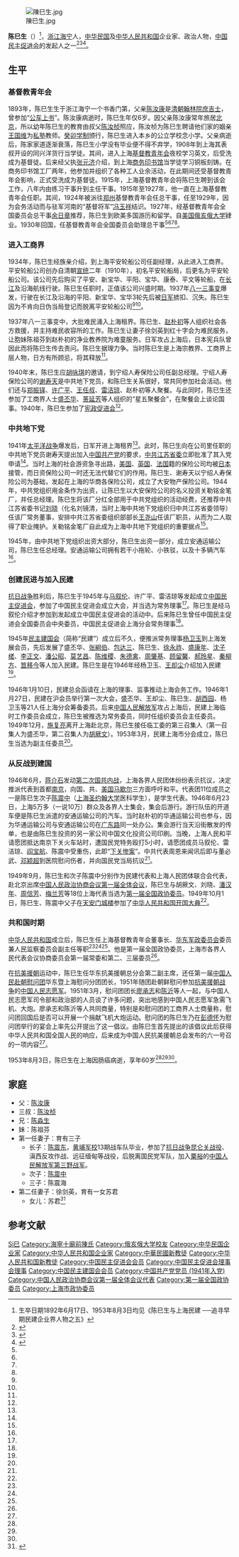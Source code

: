 [[File:陳巳生.jpg|thumb]]

'''陈巳生'''（{{bd|1892年|6月17日|1953年|8月3日|catIdx=Chen陈}}）<ref>生卒日期1892年6月17日、1953年8月3日均见《陈巳生与上海民建 ──追寻早期民建企业界人物之五》</ref>，[[浙江|浙江]][[海宁|海宁]]人，[[中华民国|中华民国]]及[[中华人民共和国|中华人民共和国]]企业家、政治人物，[[中国民主促进会|中国民主促进会]]的发起人之一<ref name=sh>{{cite web|url=http://www.shtong.gov.cn/newsite/node2/node2245/node71341/node71355/node71372/userobject1ai74928.html|title=上海长江航运界名人|publisher=上海市地方志办公室（上海长江航运志）|accessdate=2019-04-20|archive-date=2016-04-27|archive-url=https://web.archive.org/web/20160427001027/http://www.shtong.gov.cn/Newsite/node2/node2245/node71341/node71355/node71372/userobject1ai74928.html|dead-url=no}}</ref><ref name=hxjw>{{cite web|url=http://search.huaxia.com/s.jsp?iDocId=487195|title=陈巳生（1893-1953）|publisher=华夏经纬网}}{{dead link|date=2018年5月 |bot=InternetArchiveBot |fix-attempted=yes }}</ref><ref name=shmj>{{Cite web |url = http://www.shzgh.org/shmj2011/node632/node636/u1a15322.html |title = 陈巳生与上海民建 ──追寻早期民建企业界人物之五 |author =  |date = 2010-01-19 |publisher = 上海民建 |language =  |accessdate =  |quote =  |archive-date = 2017-03-16 |archive-url = https://web.archive.org/web/20170316025202/http://www.shzgh.org/shmj2011/node632/node636/u1a15322.html |dead-url = no }}</ref>。

== 生平 ==
=== 基督教青年会 ===
1893年，陈巳生生于浙江海宁一个书香门第，父亲[[陈汝康|陈汝康]]是[[清朝|清朝]][[翰林院|翰林院]][[庶吉士|庶吉士]]，曾参加“[[公车上书|公车上书]]”。陈汝康病逝时，陈巳生年仅6岁。因父亲陈汝康常年旅居[[北京|北京]]，所以幼年陈巳生的教育由叔父[[陈汝桢|陈汝桢]]照应，陈汝桢为陈巳生聘请他们家的姻亲[[王国维|王国维]]为[[私塾|私塾]]教师。[[癸卯学制|癸卯学制]]颁行，陈巳生进入本乡的公立学校念小学。父亲病逝后，陈家家道逐渐衰落，陈巳生小学没有毕业便不得不弃学，1908年到上海其表叔开设的同兴洋货行当学徒。其间，进入上海[[基督教青年会|基督教青年会]]夜校学习英文，后受洗成为基督徒。后来经父执[[张元济|张元济]]介绍，到上海[[商务印书馆|商务印书馆]]当学徒学习铜板刻铸。在商务印书馆工厂两年，他参加并组织了各种工人业余活动，在此期间还受基督教青年会影响，正式受洗成为基督徒。1915年，上海基督教青年会将陈巳生聘到该会工作，八年内由练习干事升到主任干事。1915年至1927年，他一直在上海基督教青年会任职。其间，1924年被派往[[郑州|郑州]]基督教青年会任总干事，任至1929年，因为会务活动而与驻军河南的“基督将军”[[冯玉祥|冯玉祥]]结识。1927年，经基督教青年会全国委员会总干事[[余日章|余日章]]推荐，陈巳生到欧美多国游历和留学。自[[美国|美国]][[俄亥俄大学|俄亥俄大学]]肄业。1930年回国，任基督教青年会全国委员会助理总干事<ref name=shmj/><ref name=mj/><ref name=sh/><ref name=hxjw/>。

=== 进入工商界 ===
1934年，陈巳生经族亲介绍，到上海平安轮船公司任副经理，从此进入工商界。平安轮船公司创办自清朝[[宣统|宣统]]二年（1910年），初名平安轮船局，后更名为平安轮船公司。该公司先后购买了平安、新宝华、平阳、宝华、康泰、平文等轮船，在[[长江|长江]]及沿海航线行驶。陈巳生任职时，正值该公司兴盛时期。1937年[[八一三事变|八一三事变]]爆发，行驶在长江及沿海的平阳、新宝华、宝华3轮先后被[[日军|日军]]掳扣、沉失。陈巳生因为不肯向日伪当局登记而脱离平安轮船公司<ref name=shmj/><ref name=mj/>。

1937年八一三事变中，大批难民涌入上海租界。陈巳生、[[赵朴初|赵朴初]]等人组织社会各方救援，并主持难民收容所的工作。陈巳生让妻子徐剑英到红十字会为难民服务，让胞妹陈祖芬到赵朴初的净业教养院为难童服务。日军攻占上海后，日本宪兵队曾因此而将陈巳生传去责问。陈巳生据理力争。当时陈巳生是上海宗教界、工商界上层人物，日方有所顾忌，将其释放<ref name=mj/>。

1940年末，陈巳生应[[胡咏琪|胡咏琪]]的邀请，到宁绍人寿保险公司任副总经理。宁绍人寿保险公司的[[谢寿天|谢寿天]]是中共地下党员，和陈巳生关系很好，常共同参加社会活动。他们还与[[郑振铎|郑振铎]]、[[许广平|许广平]]、[[王任叔|王任叔]]、[[雷洁琼|雷洁琼]]、赵朴初等人聚餐。与此同时，陈巳生还参加了工商界人士[[盛丕华|盛丕华]]、[[蒉延芳|蒉延芳]]等人组织的“星五聚餐会”，在聚餐会上谈论国事。1940年，陈巳生参加了[[宪政促进会|宪政促进会]]<ref name=shmj/>。

=== 中共地下党 ===
1941年[[太平洋战争|太平洋战争]]爆发后，日军开进上海租界<ref name=shmj/>。此时，陈巳生向在公司里任职的中共地下党员谢寿天提出加入[[中国共产党|中国共产党]]的要求，[[中共江苏省委|中共江苏省委]]立即批准了其入党申请<ref name=mj/>。当时上海的社会游资急寻出路，[[美国|美国]]、[[英国|英国]]、[[法国|法国]]籍的保险公司均被[[日本|日本]]接管，而日资保险公司一时还无法代替它们的作用。陈巳生、谢寿天以宁绍人寿保险公司为基础，发起在上海的华商各保险公司，成立了大安物产保险公司。1944年，中共党组织用金条作为出资，让陈巳生以大安保险公司的名义投资关勒铭金笔厂，并任总经理。陈巳生将该厂分红全部用于中共党组织的活动经费，还推荐中共江苏省委书记[[刘晓_(大使)|刘晓]]（化名刘镜清，当时上海中共地下党组织归中共江苏省委领导）任该厂常务董事，安排中共江苏省委组织部部长[[王尧山|王尧山]]任该厂职员，从而为二人取得了职业掩护。关勒铭金笔厂自此成为上海中共地下党组织的重要据点<ref name=shmj/>。

1945年，由中共地下党组织出资大部分，陈巳生出资一部分，成立安通运输公司，陈巳生任总经理。安通运输公司拥有若干小拖轮、小铁驳，以及十多辆汽车<ref name=shmj/>。

=== 创建民进与加入民建 ===
[[抗日战争|抗日战争]]胜利后，陈巳生于1945年与[[马叙伦|马叙伦]]、许广平、雷洁琼等发起成立[[中国民主促进会|中国民主促进会]]，参加了中国民主促进会成立大会，并当选为常务理事<ref name=mj/>。陈巳生是经马叙伦介绍才参加到发起成立中国民主促进会的活动中。后来陈巳生曾任中国民主促进会全国委员会中央委员，中国民主促进会上海分会常务理事<ref name=shmj/>。

1945年[[中国民主建国会|民主建国会]]（简称“民建”）成立后不久，便推派常务理事[[杨卫玉|杨卫玉]]到上海发展会员，先后发展了盛丕华、[[张絅伯|张絅伯]]、[[包达三|包达三]]、陈巳生、[[徐永祚|徐永祚]]、[[盛康年|盛康年]]、[[沈子槎|沈子槎]]、[[李正文|李正文]]、[[潘公昭|潘公昭]]、[[莫艺昌|莫艺昌]]、[[陈维稷|陈维稷]]、[[朱德禽|朱德禽]]、[[周肇基|周肇基]]、[[顾留馨|顾留馨]]、[[郝玲星|郝玲星]]、[[秦柳方|秦柳方]]、[[笪移今|笪移今]]等人加入民建。陈巳生是在1946年经杨卫玉、[[王却尘|王却尘]]介绍加入民建<ref name=shmj/>。

1946年1月10日，民建总会函请在上海的理事、监事推动上海会务工作。1946年1月27日，民建在沪会员举行第一次大会，盛丕华、王却尘、陈巳生、[[胡西园|胡西园]]、杨卫玉等21人任上海分会筹备委员。后来[[中国人民解放军|中国人民解放军]]攻占上海后，民建上海临时工作委员会成立，陈巳生被推选为常务委员，同时任组织委员会主任委员。1949年12月，[[施复亮|施复亮]]离开上海赴北京，陈巳生接任临工委的第三召集人（第一召集人为盛丕华，第二召集人为[[胡厥文|胡厥文]]）。1953年3月，民建上海市分会成立，陈巳生当选为副主任委员<ref name=shmj/>。

=== 从反战到建国 ===
1946年6月，[[蒋介石|蒋介石]]发动[[第二次国共内战|第二次国共内战]]，上海各界人民团体纷纷表示抗议，决定推派代表到首都[[南京|南京]]，向国、共、[[美国|美国]][[乔治·卡特利特·马歇尔|马歇尔]]三方面呼吁和平。代表团11位成员之一是陈巳生次子[[陈震中|陈震中]]（[[上海圣约翰大学|上海圣约翰大学]]医科学生），是学生代表。1946年6月23日，上海5万多（一说10万）群众及各界人士集会，集会后游行。游行队伍的开道车便是陈巳生派遣的安通运输公司的汽车。当时赵朴初的华通运输公司也参与，因为华通运输公司与安通运输公司在[[广东路_(上海)|广东路]]同一处办公。集会游行当天沿街散发的传单，也是由陈巳生投资的另一家公司中国文化投资公司印刷。当晚，上海人民和平请愿团抵达南京下关火车站时，遭国民党特务殴打5小时，请愿团成员马叙伦、雷洁琼、[[阎宝航|阎宝航]]、陈震中受重伤，此即“[[下关惨案|下关惨案]]”。中共代表周恩来闻讯后即与董必武、[[邓颖超|邓颖超]]到医院慰问伤者，并向国民党当局抗议<ref name=shmj/>。

1949年9月，陈巳生和次子陈震中分别作为民建代表和上海人民团体联合会代表，赴北京出席[[中国人民政治协商会议第一届全体会议|中国人民政治协商会议第一届全体会议]]，陈巳生与胡厥文、刘晓、[[潘汉年|潘汉年]]、[[周信芳|周信芳]]、[[梅兰芳|梅兰芳]]等18位上海代表当选为[[第一届全国政协委员|第一届全国政协委员]]。1949年10月1日，陈巳生、陈震中父子在[[天安门城楼|天安门城楼]]参加了[[中华人民共和国开国大典|中华人民共和国开国大典]]<ref name=mj/>。

=== 共和国时期 ===
[[中华人民共和国|中华人民共和国]]成立后，陈巳生任上海基督教青年会董事长、[[华东军政委员会|华东军政委员会]]委员兼人民监察委员会副主任等职<ref name=sh/><ref name=hxjw/><ref name=shmj/>。他是第一届全国政协委员，上海市各界人民代表会议协商委员会第一届常委和第二、三届委员<ref name=shmj/>。

在[[抗美援朝|抗美援朝]]运动中，陈巳生任华东抗美援朝总分会第二副主席，还任第一届[[中国人民赴朝慰问团|中国人民赴朝慰问团]]华东暨上海慰问分团团长，1951年随团赴朝鲜慰问参加[[抗美援朝战争|抗美援朝战争]]的[[中国人民志愿军|中国人民志愿军]]。1951年3月，慰问团团长[[廖承志|廖承志]]和[[陈沂_(少将)|陈沂]]等人一起，与中国人民志愿军司令部和政治部的人员谈了许多问题，突出地感到中国人民志愿军急需飞机、大炮。廖承志和陈沂等人共同商量，特别是和慰问团的工商界人士商量称，慰问团回国后是否可以开展一个捐献飞机大炮运动。慰问团的陈巳生乃在[[彭德怀|彭德怀]]为慰问团举行的宴会上率先公开提出了这一倡议。由陈巳生首先提出的该倡议此后获得中华人民共和国全国人民的响应，后来成为中国人民抗美援朝总会发布的六一号召的一项内容<ref name=shmj/>。

1953年8月3日，陈巳生在上海因肠癌病逝，享年60岁<ref name=sh/><ref name=hxjw/><ref name=mj/>。

== 家庭 ==
*父：[[陈汝康|陈汝康]]
*三叔：[[陈汝桢|陈汝桢]]
*兄：[[陈淼生|陈淼生]]
*妹：陈祖芬
*第一任妻子：育有三子
**长子：[[陈震东_(海宁)|陈震东]]，[[黄埔军校|黄埔军校]]13期战车队毕业，参加了[[抗日战争|抗日战争]][[昆仑关战役|昆仑关战役]]、滇西反攻作战、远征缅甸等战役，后脱离国民党军队，加入[[粟裕|粟裕]]的[[中国人民解放军第三野战军|中国人民解放军第三野战军]]。
**次子：[[陈震中|陈震中]]
**三子：陈震海
*第二任妻子：徐剑英，育有一女苏君
**女儿：苏君<ref name=mj>{{Cite web |url =http://www.mj.org.cn/zsjs/content/2015-02/26/content_172559.htm |title =陈巳生、陈震中父子的上海往事 |author = |date = |publisher =中国报道2009年第四期 |language = |accessdate = |quote = |archive-url =https://web.archive.org/web/20170316024851/http://www.mj.org.cn/zsjs/content/2015-02/26/content_172559.htm |archive-date =2017-03-16 |dead-url =yes }}</ref>

== 参考文献 ==
{{Reflist}}

{{中国民主促进会第一届理事会}}
{{中国民主促进会第二届理事会}}

{{Authority control}}
{{DEFAULTSORT:Chen陈}}
[[Category:陈姓|Si巳]]
[[Category:海寧十廟前陳氏|Category:海寧十廟前陳氏]]
[[Category:俄亥俄大学校友|Category:俄亥俄大学校友]]
[[Category:中华民国企业家|Category:中华民国企业家]]
[[Category:中华人民共和国企业家|Category:中华人民共和国企业家]]
[[Category:中華民國新教徒|Category:中華民國新教徒]]
[[Category:中华人民共和国新教徒|Category:中华人民共和国新教徒]]
[[Category:中国民主促进会会员|Category:中国民主促进会会员]]
[[Category:中国民主促进会理事会理事|Category:中国民主促进会理事会理事]]
[[Category:中国民主建国会会员|Category:中国民主建国会会员]]
[[Category:中国共产党党员_(1941年入党)|Category:中国共产党党员 (1941年入党)]]
[[Category:中国人民政治协商会议第一届全体会议代表|Category:中国人民政治协商会议第一届全体会议代表]]
[[Category:第一届全国政协委员|Category:第一届全国政协委员]]
[[Category:上海市政协委员|Category:上海市政协委员]]